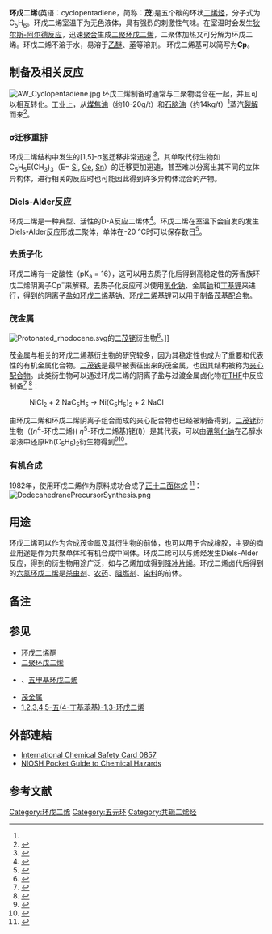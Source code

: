 {{Chembox
| Watchedfields = changed
| verifiedrevid = 448739996
| ImageFileL1 = Cyclopentadiene.png
| ImageNameL1 = Skeletal formula of cyclopentadiene
| ImageFileR1 = Cyclopentadiene-3D-vdW.png
| ImageNameR1 = Spacefill model of cyclopentadiene
| ImageFile2 = Cyclopentadiene-3D-balls.png
| ImageSize2 = 100
| ImageName2 = Ball and stick model of cyclopentadiene
| SystematicName = Cyclopenta-1,3-diene<ref>{{Cite web|title = 1,3-cyclopentadiene - Compound Summary|url = http://pubchem.ncbi.nlm.nih.gov/summary/summary.cgi?cid=7612|work = PubChem Compound|publisher = National Center for Biotechnology Information|accessdate = 8 October 2011|location = USA|date = 16 September 2004|archive-date = 2012-02-02|archive-url = https://web.archive.org/web/20120202114411/http://pubchem.ncbi.nlm.nih.gov/summary/summary.cgi?cid=7612|dead-url = no}}</ref>
| OtherNames = 茂、CPD
| Section1 = {{Chembox Identifiers
|  Abbreviations = CPD, HCp
|  CASNo = 542-92-7
|  CASNo_Ref = {{cascite|correct|CAS}}
|  PubChem = 7612
|  PubChem_Ref = {{Pubchemcite|correct|Pubchem}}
|  ChemSpiderID = 7330
|  ChemSpiderID_Ref = {{chemspidercite|correct|chemspider}}
|  UNII = 5DFH9434HF
|  UNII_Ref = {{fdacite|correct|FDA}}
|  EINECS = 208-835-4
|  MeSHName = 1,3-cyclopentadiene
|  ChEBI = 30664
|  ChEBI_Ref = {{ebicite|correct|EBI}}
|  RTECS = GY1000000
|  Beilstein = 471171
|  Gmelin = 1311
|  SMILES = C1C=CC=C1
|  StdInChI = 1S/C5H6/c1-2-4-5-3-1/h1-4H,5H2
|  StdInChI_Ref = {{stdinchicite|correct|chemspider}}
|  InChI = 1/C5H6/c1-2-4-5-3-1/h1-4H,5H2
|  StdInChIKey = ZSWFCLXCOIISFI-UHFFFAOYSA-N
|  StdInChIKey_Ref = {{stdinchicite|correct|chemspider}}
|  InChIKey = ZSWFCLXCOIISFI-UHFFFAOYAI
}}
| Section2 = {{Chembox Properties
|  C = 5
|  H = 6
|  ExactMass = 66.046950192 g mol<sup>-1</sup>
|  Appearance = 无色液体
|  Density = 786 mg cm<sup>-3</sup>
|  MeltingPtK = 183
|  BoilingPtKL = 312
|  BoilingPtKH = 316
|  pKa = 16
|  pKb = -2
}}
| Section3 = {{Chembox Structure
|  MolShape = 平面型<ref>{{cite journal | title = Ab initio G2 and DFT calculations on electron affinity of cyclopentadiene, silole, germole and their 2,3,4,5-tetraphenyl substituted analogs : structure, stability and EPR parameters of the radical anions | author = Valery I. Faustov, Mikhail P. Egorov, Oleg M. Nefedov and Yuri N. Molin | journal = Phys. Chem. Chem. Phys. | year = 2000 | volume = 2 | pages = 4293–4297 | doi = 10.1039/b005247g | issue = 19}}</ref>
}}
| Section4 = {{Chembox Thermochemistry
|  Entropy = 182.7 J K<sup>-1</sup> mol<sup>-1</sup>
|  HeatCapacity = 115.3 J K<sup>-1</sup> mol<sup>-1</sup>
}}
| Section5 = {{Chembox Hazards
|  Reference = 
|  ExternalMSDS = 
|  EUIndex = 
|  wxxfh = {{wxxfh|F|Xn|N}}
|  EUClass = 
|  RPhrases = {{R11}}-{{R20/22}}-{{R36/37/38}}-{{R51/53}}
|  SPhrases = {{S2}}-{{S36/37}}-{{S61}}
|  RSPhrases = 
|  GHSPictograms = {{Chembox GHSPictograms|02|06|08}}
|  GHSSignalWord = 危险
|  HPhrases = 225-301-311-332-371
|  PPhrases = 
|  MainHazards = 
|  IngestionHazard = 
|  InhalationHazard = 
|  EyeHazard = 
|  SkinHazard = 
|  NFPA-H = 
|  NFPA-F = 
|  NFPA-R = 
|  NFPA-O = 
|  FlashPt = 25 °C
|  Autoignition = 
|  ExploLimits = 
|  PEL = 
|  TLV = 
|  MAK = 不固定<ref name="GESTIS">{{GESTIS|Name=|ZVG=30540|CAS=542-92-7|Datum=11.07.2007}}.</ref>
|  MELS = 
|  LD50 = 
|  LC50 = 
|  LCt50 = 
}}
| Section6 = {{Chembox Related
|  Function = [[碳氢化合物|碳氢化合物]] 
|  OtherFunctn = [[苯|苯]]、[[环丁二烯|环丁二烯]]
|  OtherCpds = [[二聚环戊二烯|二聚环戊二烯]]
}}
}}

'''环戊二烯'''(英语：cyclopentadiene，简称：'''茂'''{{NoteTag|字源自以[[戊|戊]]代五，惯用“[[艹|艹]]”作为有机化合物偏旁。}})是五个碳的环状[[二烯烃|二烯烃]]，分子式为C<sub>5</sub>H<sub>6</sub>。环戊二烯室温下为无色液体，具有强烈的刺激性气味。在室温时会发生[[狄尔斯-阿尔德反应|狄尔斯-阿尔德反应]]，迅速[[聚合|聚合]]生成[[二聚环戊二烯|二聚环戊二烯]]，二聚体加热又可分解为环戊二烯。环戊二烯不溶于水，易溶于[[乙醚|乙醚]]、[[苯|苯]]等溶剂。
环戊二烯基可以简写为'''Cp'''。

== 制备及相关反应 ==
[[Image:AW_Cyclopentadiene.jpg|thumb]]
环戊二烯制备时通常与二聚物混合在一起，并且可以相互转化。工业上，从[[煤焦油|煤焦油]]（约10-20g/t）和[[石脑油|石脑油]]（约14kg/t）<ref name=Ullmann/>蒸汽[[裂解|裂解]]而来<ref>{{OrgSynth | title = Cyclopentadiene and 3-Chlorocyclopentene | prep = cv4p0238 | collvol = 4 | collvolpages = 238 | first= Robert Bruce |last=Moffett | year = 1962}}</ref>。

=== σ迁移重排 ===
{{main|σ迁移反应}}
环戊二烯结构中发生的[1,5]-σ氢迁移非常迅速 <ref>{{cite book|last1=Streitwieser |first1=A. |last2=Heathcock |first2=C. H. |last3=Kosower |first3=E. M. |date=1998 |title=Introduction to Organic Chemistry |edition=4th |location=Upper Saddle River, NJ |publisher=Prentice Hall}}</ref>，其单取代衍生物如C<sub>5</sub>H<sub>5</sub>E(CH<sub>3</sub>)<sub>3</sub>（E= [[硅|Si]], [[锗|Ge]], [[锡|Sn]]）的迁移更加迅速，甚至难以分离出其不同的立体异构体，进行相关的反应时也可能因此得到许多异构体混合的产物。

=== Diels-Alder反应 ===
{{main|Diels-Alder反应}}
环戊二烯是一种典型、活性的D-A反应二烯体<ref>{{cite journal|first1=Brian |last1=Levandowski |first2=Ken |last2=Houk |date=2015 |title=Theoretical Analysis of Reactivity Patterns in Diels–Alder Reactions of Cyclopentadiene, Cyclohexadiene, and Cycloheptadiene with Symmetrical and Unsymmetrical Dienophiles. |doi=10.1021/acs.joc.5b00174|pmid=25741891 |journal=J. Org. Chem.|volume=80|issue=7|pages=3530–3537}}</ref>。环戊二烯在室温下会自发的发生Diels-Alder反应形成二聚体，单体在-20 °C时可以保存数日<ref name=Ullmann>{{Ullmann|first1=Dieter |last1=Hönicke |first2=Ringo |last2=Födisch |first3=Peter |last3=Claus |first4=Michael |last4=Olson |title=Cyclopentadiene and Cyclopentene|DOI=10.1002/14356007.a08_227}}</ref>。

=== 去质子化 ===
环戊二烯有一定酸性（pK<sub>a</sub> = 16），这可以用去质子化后得到高稳定性的芳香族环戊二烯阴离子Cp<sup>−</sup>来解释。去质子化反应可以使用[[氢化钠|氢化钠]]、金属[[钠|钠]]和[[丁基锂|丁基锂]]来进行，得到的阴离子盐如[[环戊二烯基钠|环戊二烯基钠]]、[[环戊二烯基锂|环戊二烯基锂]]可以用于制备[[茂基配合物|茂基配合物]]。

=== 茂金属 ===
{{main|茂金属}}
[[Image:Protonated_rhodocene.svg|thumb]]的[[二茂铑|二茂铑]]衍生物<ref>{{cite journal|title = Über Aromatenkomplexe von Metallen: LXXXVIII. Über Monomeres und Dimeres Dicyclopentadienylrhodium und Dicyclopentadienyliridium und Über Ein Neues Verfahren Zur Darstellung Ungeladener Metall-Aromaten-Komplexe|trans-title=On aromatic complexes of metals: LXXXVIII. On monomeric and dimeric dicyclopentadienylrhodium and dicyclopentadienyliridium, and a new method to represent uncharged metal–aromatic complexes|year = 1966|last1 = Fischer|first1 = E. O.|last2 = Wawersik|first2 = H.|author-link1 = Ernst Otto Fischer|journal = J. Organomet. Chem.|volume = 5|issue = 6|pages = 559–567|language = de|doi = 10.1016/S0022-328X(00)85160-8}}</ref>。]]

茂金属与相关的环戊二烯基衍生物的研究较多，因为其稳定性也成为了重要和代表性的有机金属化合物。[[二茂铁|二茂铁]]是最早被表征出来的茂金属，也因其结构被称为[[夹心配合物|夹心配合物]]。此类衍生物可以通过环戊二烯的阴离子盐与过渡金属卤化物在[[四氢呋喃|THF]]中反应制备<ref>{{cite book |last1= Girolami|first1= G. S.|last2= Rauchfuss|first2= T. B.|last3= Angelici|first3= R. J.|title= Synthesis and Technique in Inorganic Chemistry|year= 1999|publisher= University Science Books|location= Mill Valley, CA|isbn= 0-935702-48-2}}</ref> <ref>{{cite book |last1= Jolly|first1= W. L.|title= The Synthesis and Characterization of Inorganic Compounds|url= https://archive.org/details/synthesischaract0000joll|year= 1970|publisher= Prentice-Hall|location= Englewood Cliffs, NJ|isbn= 0-13-879932-6}}</ref>：
:NiCl<sub>2</sub> + 2 NaC<sub>5</sub>H<sub>5</sub> → Ni(C<sub>5</sub>H<sub>5</sub>)<sub>2</sub> + 2 NaCl
由环戊二烯和环戊二烯阴离子组合而成的夹心配合物也已经被制备得到，[[二茂铑|二茂铑]]衍生物（(''η''<sup>4</sup>-环戊二烯)( ''η''<sup>5</sup>-环戊二烯基)铑(I)）是其代表，可以由[[硼氢化钠|硼氢化钠]]在乙醇水溶液中还原Rh(C<sub>5</sub>H<sub>5</sub>)<sub>2</sub>衍生物得到<ref name="green-1959">{{cite journal |last1= Green|first1=M. L. H. |last2= Pratt|first2=L. |last3= Wilkinson|first3=G. |author-link3= Geoffrey Wilkinson |year= 1959 |title= 760. A New Type of Transition Metal–Cyclopentadiene Compound |journal= Journal of the Chemical Society |pages= 3753–3767 |doi= 10.1039/JR9590003753}}</ref><ref>{{cite journal|title = Permethylmetallocene: 5. Reactions of Decamethylruthenium Cations|year = 1985|last1 = Kolle|first1 = U.|last2 = Grub|first2 = J.|journal = J. Organomet. Chem.|volume = 289|issue = 1|pages = 133–139|doi =10.1016/0022-328X(85)88034-7 }}</ref>。

=== 有机合成 ===
1982年，{{le|Leo Paquette}}使用环戊二烯作为原料成功合成了[[正十二面体烷|正十二面体烷]] <ref>{{cite journal |title= Domino Diels–Alder reactions. I. Applications to the rapid construction of polyfused cyclopentanoid systems |journal= J. Am. Chem. Soc. |year= 1974 |volume= 96 |issue= 14 |pages= 4671–4673 |doi= 10.1021/ja00821a052 |last1=Paquette|first1= L. A.|last2= Wyvratt|first2= M. J. }}</ref>：
[[Image:DodecahedranePrecursorSynthesis.png|thumb]]

== 用途 ==
环戊二烯可以作为合成茂金属及其衍生物的前体，也可以用于合成橡胶，主要的商业用途是作为共聚单体和有机合成中间体。环戊二烯可以与烯烃发生Diels-Alder反应，得到的衍生物用途广泛，如与乙烯加成得到[[降冰片烯|降冰片烯]]。环戊二烯卤代后得到的[[六氯环戊二烯|六氯环戊二烯]]是[[杀虫剂|杀虫剂]]、[[农药|农药]]、[[阻燃剂|阻燃剂]]、[[染料|染料]]的前体。

== 备注 ==
{{NoteFoot}}

== 参见 ==
* [[环戊二烯酮|环戊二烯酮]]
* [[二聚环戊二烯|二聚环戊二烯]]
* {{le|甲基环戊二烯|Methylcyclopentadiene}}、[[五甲基环戊二烯|五甲基环戊二烯]]
* [[茂金属|茂金属]]
* [[1,2,3,4,5-五(4-丁基苯基)-1,3-环戊二烯|1,2,3,4,5-五(4-丁基苯基)-1,3-环戊二烯]]

==外部連結==
*[http://www.inchem.org/documents/icsc/icsc/eics0857.htm International Chemical Safety Card 0857] {{Wayback|url=http://www.inchem.org/documents/icsc/icsc/eics0857.htm |date=20200216051615 }}
*[https://www.cdc.gov/niosh/npg/npgd0170.html NIOSH Pocket Guide to Chemical Hazards] {{Wayback|url=https://www.cdc.gov/niosh/npg/npgd0170.html |date=20190618071207 }}

== 参考文献 ==
{{reflist}}


{{Annulenes|state=autocollapse}}
{{环烯烃}}
{{碳環與雜環}}

[[Category:环戊二烯|Category:环戊二烯]]
[[Category:五元环|Category:五元环]]
[[Category:共轭二烯烃|Category:共轭二烯烃]]